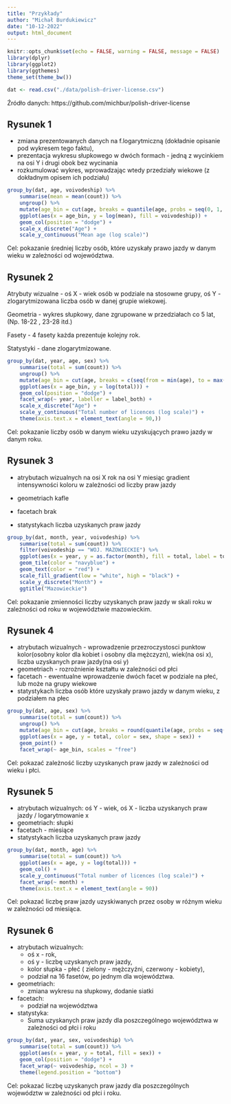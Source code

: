 ```yaml
---
title: "Przykłady"
author: "Michał Burdukiewicz"
date: "10-12-2022"
output: html_document
---
```


```r
knitr::opts_chunk$set(echo = FALSE, warning = FALSE, message = FALSE)
library(dplyr)
library(ggplot2)
library(ggthemes)
theme_set(theme_bw())
```

```r
dat <- read.csv("./data/polish-driver-license.csv")
```

Źródło danych: https://github.com/michbur/polish-driver-license

## Rysunek 1

- zmiana prezentowanych danych na f.logarytmiczną (dokładnie opisanie pod wykresem tego faktu),
- prezentacja wykresu słupkowego w dwóch formach - jedną z wycinkiem na osi Y i drugi obok bez wycinania
- rozkumulować wykres, wprowadzając wtedy przedziały wiekowe (z dokładnym opisem ich podziału)


```r
group_by(dat, age, voivodeship) %>% 
    summarise(mean = mean(count)) %>% 
    ungroup() %>% 
    mutate(age_bin = cut(age, breaks = quantile(age, probs = seq(0, 1, 0.2)), include.lowest = TRUE, ordered_result = TRUE)) %>% 
    ggplot(aes(x = age_bin, y = log(mean), fill = voivodeship)) +
    geom_col(position = "dodge") +
    scale_x_discrete("Age") +
    scale_y_continuous("Mean age (log scale)")


```

Cel: pokazanie średniej liczby osób, które uzyskały prawo jazdy w danym wieku w zależności od województwa.



## Rysunek 2

Atrybuty wizualne -  oś X - wiek osób w podziale na stosowne grupy, oś Y - zlogarytmizowana liczba osób w danej grupie wiekowej.  

Geometria - wykres słupkowy, dane zgrupowane w przedziałach co 5 lat,(Np.  18-22 , 23-28 itd.) 

Fasety - 4  fasety każda prezentuje kolejny rok.

Statystyki - dane zlogarytmizowane.

```r
group_by(dat, year, age, sex) %>% 
    summarise(total = sum(count)) %>% 
    ungroup() %>% 
    mutate(age_bin = cut(age, breaks = c(seq(from = min(age), to = max(age), by = 5), max(age)), include.lowest = TRUE, ordered_result = TRUE)) %>% 
    ggplot(aes(x = age_bin, y = log(total))) +
    geom_col(position = "dodge") +
    facet_wrap(~ year, labeller = label_both) +
    scale_x_discrete("Age") +
    scale_y_continuous("Total number of licences (log scale)") +
    theme(axis.text.x = element_text(angle = 90,))
```

Cel: pokazanie liczby osób w danym wieku uzyskujących prawo jazdy w danym roku.


## Rysunek 3

- atrybutach wizualnych
na osi X rok
na osi Y miesiąc
gradient intensywności koloru w zależności od liczby praw jazdy

- geometriach
kafle

- facetach 
brak

- statystykach
liczba uzyskanych praw jazdy

```r
group_by(dat, month, year, voivodeship) %>% 
    summarise(total = sum(count)) %>% 
    filter(voivodeship == "WOJ. MAZOWIECKIE") %>% 
    ggplot(aes(x = year, y = as.factor(month), fill = total, label = total)) +
    geom_tile(color = "navyblue") +
    geom_text(color = "red") +
    scale_fill_gradient(low = "white", high = "black") +
    scale_y_discrete("Month") +
    ggtitle("Mazowieckie")
```

Cel: pokazanie zmienności liczby uzyskanych praw jazdy w skali roku w zależności od roku w województwie mazowieckim.



## Rysunek 4

- atrybutach wizualnych - wprowadzenie przezroczystosci punktow  kolor(osobny kolor dla kobiet i osobny dla mężczyzn), wiek(na osi x), liczba uzyskanych praw jazdy(na osi y)
- geometriach - rozrożnienie kształtu w zależności od płci
- facetach - ewentualne wprowadzenie dwóch facet w podziale na płeć, lub może na grupy wiekowe
- statystykach 
liczba osób które uzyskały prawo jazdy w danym wieku, z podziałem na płec

```r
group_by(dat, age, sex) %>% 
    summarise(total = sum(count)) %>% 
    ungroup() %>% 
    mutate(age_bin = cut(age, breaks = round(quantile(age, probs = seq(0, 1, 0.2)), 0), include.lowest = TRUE, ordered_result = TRUE)) %>% 
    ggplot(aes(x = age, y = total, color = sex, shape = sex)) +
    geom_point() +
    facet_wrap(~ age_bin, scales = "free")

```

Cel: pokazać zależność liczby uzyskanych praw jazdy w zależności od wieku i płci.


## Rysunek 5

- atrybutach wizualnych: oś Y - wiek, oś X - liczba uzyskanych praw jazdy / logarytmowanie x  
- geometriach: słupki
- facetach - miesiące
- statystykach liczba uzyskanych praw jazdy


```r
group_by(dat, month, age) %>% 
    summarise(total = sum(count)) %>% 
    ggplot(aes(x = age, y = log(total))) +
    geom_col() + 
    scale_y_continuous("Total number of licences (log scale)") +
    facet_wrap(~ month) +
    theme(axis.text.x = element_text(angle = 90))
```

Cel: pokazać liczbę praw jazdy uzyskiwanych przez osoby w różnym wieku w zależności od miesiąca.

## Rysunek 6

- atrybutach wizualnych:
  - oś x - rok, 
  - oś y - liczbę uzyskanych praw jazdy,
  - kolor słupka - płeć ( zielony - mężczyźni, czerwony - kobiety),
  - podział na 16 fasetów, po jednym dla województwa.
  
 - geometriach:
   - zmiana wykresu na słupkowy, dodanie siatki
  
 - facetach:
   - podział na województwa
  
- statystyka:
    - Suma uzyskanych praw jazdy dla poszczególnego województwa w zależności od płci i roku 
    
```r
group_by(dat, year, sex, voivodeship) %>% 
    summarise(total = sum(count)) %>% 
    ggplot(aes(x = year, y = total, fill = sex)) +
    geom_col(position = "dodge") +
    facet_wrap(~ voivodeship, ncol = 3) +
    theme(legend.position = "bottom")
```

Cel: pokazać liczbę uzyskanych praw jazdy dla poszczególnych województw w zależności od płci i roku.
